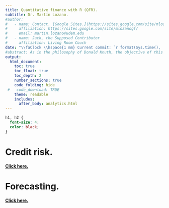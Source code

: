 ```yaml
---
title: Quantitative finance with R (QFR).
subtitle: Dr. Martín Lozano.
#author:
#   - name: Contact. [Google Sites.](https://sites.google.com/site/mlozanoqf/)
#     affiliation: https://sites.google.com/site/mlozanoqf/
#     email: martin.lozano@udem.edu
#   - name: Jack, the Supposed Contributor
#     affiliation: Living Room Couch
date: "\\faClock \\hspace{1 mm} Current commit: `r format(Sys.time(), '%d/%m/%Y, %H:%M:%S.')`"
#abstract: As in the philosophy of Donald Knuth, the objective of this document is to explain to human beings what we want a computer to do as literate programming. This is a work in progress and it is under revision.
output:
  html_document:
    toc: true
    toc_float: true
    toc_depth: 2
    number_sections: true
    code_folding: hide
 #   code_download: TRUE
    theme: readable
    includes:
      after_body: analytics.html
---
```


```css
h1, h2 {
  font-size: 4;
  color: black; 
}
```

# Credit risk. 
**[Click here.](https://mlozanoqf.github.io/tutorial_arf/)**

# Forecasting. 
**[Click here.](https://mlozanoqf.github.io/tutorial_emf/)**
